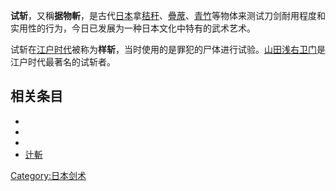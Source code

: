 {{Unreferenced|time=2016-11-28T07:23:58+00:00}}
{{japanese|image=Shizan7jyoumaki.jpg|japanese=試し斬り|kana=ためしぎり|romaji=Tameshigiri}}
'''试斩'''，又稱'''据物斬'''，是古代[[日本|日本]]拿[[秸秆|秸秆]]、[[疊蓆|疊蓆]]、[[竹|青竹]]等物体来测试刀剑耐用程度和实用性的行为，今日已发展为一种日本文化中特有的武术艺术。

试斩在[[江户时代|江户时代]]被称为'''样斩'''，当时使用的是罪犯的尸体进行试验。[[山田浅右卫门|山田浅右卫门]]是江户时代最著名的试斩者。

==相关条目==
*{{link-ja|生胴|生き胴}}
*{{link-ja|拔刀道|抜刀道}}
*{{link-ja|户山流|戸山流}}
*[[辻斬|辻斬]]

[[Category:日本剑术|Category:日本剑术]]
{{JP-stub}}